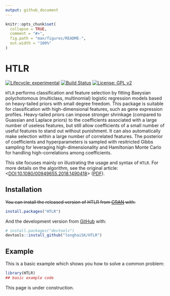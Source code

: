 ```yaml
---
output: github_document
---
```


<!-- README.md is generated from README.Rmd. Please edit that file -->

```r
knitr::opts_chunk$set(
  collapse = TRUE,
  comment = "#>",
  fig.path = "man/figures/README-",
  out.width = "100%"
)
```
# HTLR

<!-- badges: start -->
[![Lifecycle: experimental](https://img.shields.io/badge/lifecycle-experimental-orange.svg)](https://www.tidyverse.org/lifecycle/#experimental)
[![Build Status](https://travis-ci.org/longhaiSK/HTLR.svg?branch=dev)](https://travis-ci.org/longhaiSK/HTLR)
[![License: GPL v2](https://img.shields.io/badge/License-GPL%20v2-blue.svg)](https://www.gnu.org/licenses/old-licenses/gpl-2.0.en.html)
<!-- badges: end -->

`HTLR` performs classification and feature selection by fitting Baeysian polychotomous (multiclass, multinomial) logistic regression models based on heavy-tailed priors with small degree freedom. This package is suitable for classification with high-dimensional features, such as gene expression profiles. Heavy-tailed priors can impose stronger shrinkage (compared to Guassian and Laplace priors) to the coefficients associated with a large number of useless features, but still allow coefficients of a small number of useful features to stand out without punishment. It can also automatically make selection within a large number of correlated features. The posterior of coefficients and hyperparameters is sampled with resitricted Gibbs sampling for leveraging high-dimensionality and Hamiltonian Monte Carlo for handling high-correlations among coefficients. 

This site focuses mainly on illustrating the usage and syntax of `HTLR`. For more details on the algorithm, see the original article: <[DOI:10.1080/00949655.2018.1490418](https://www.tandfonline.com/doi/full/10.1080/00949655.2018.1490418)>
([PDF](https://arxiv.org/pdf/1405.3319.pdf)).

## Installation

~~You can install the released version of HTLR from [CRAN](https://CRAN.R-project.org) with:~~

``` r
install.packages("HTLR")
```

And the development version from [GitHub](https://github.com/) with:

``` r
# install.packages("devtools")
devtools::install_github("longhaiSK/HTLR")
```
## Example

This is a basic example which shows you how to solve a common problem:

```r
library(HTLR)
## basic example code
```

This page is under construction.
